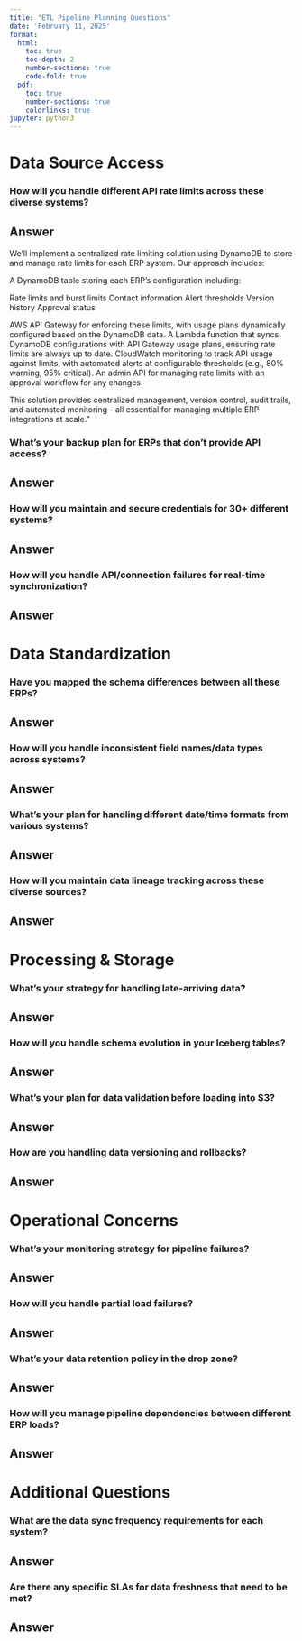 ```yaml
---
title: "ETL Pipeline Planning Questions"
date: 'February 11, 2025'
format:
  html:
    toc: true
    toc-depth: 2
    number-sections: true
    code-fold: true
  pdf:
    toc: true
    number-sections: true
    colorlinks: true
jupyter: python3
---
```


# Data Source Access

### How will you handle different API rate limits across these diverse systems?

::: {.callout-note collapse="true"}
# Answer
We'll implement a centralized rate limiting solution using DynamoDB to store and manage rate limits for each ERP system. Our approach includes:

A DynamoDB table storing each ERP's configuration including:

Rate limits and burst limits
Contact information
Alert thresholds
Version history
Approval status


AWS API Gateway for enforcing these limits, with usage plans dynamically configured based on the DynamoDB data.
A Lambda function that syncs DynamoDB configurations with API Gateway usage plans, ensuring rate limits are always up to date.
CloudWatch monitoring to track API usage against limits, with automated alerts at configurable thresholds (e.g., 80% warning, 95% critical).
An admin API for managing rate limits with an approval workflow for any changes.

This solution provides centralized management, version control, audit trails, and automated monitoring - all essential for managing multiple ERP integrations at scale."

:::

### What's your backup plan for ERPs that don't provide API access?

::: {.callout-note collapse="true"}
# Answer



:::

### How will you maintain and secure credentials for 30+ different systems?

::: {.callout-note collapse="true"}
# Answer



:::

### How will you handle API/connection failures for real-time synchronization?

::: {.callout-note collapse="true"}
# Answer



:::

# Data Standardization

### Have you mapped the schema differences between all these ERPs?

::: {.callout-note collapse="true"}
# Answer



:::

### How will you handle inconsistent field names/data types across systems?

::: {.callout-note collapse="true"}
# Answer



:::

### What's your plan for handling different date/time formats from various systems?

::: {.callout-note collapse="true"}
# Answer



:::

### How will you maintain data lineage tracking across these diverse sources?

::: {.callout-note collapse="true"}
# Answer



:::

# Processing & Storage

### What's your strategy for handling late-arriving data?

::: {.callout-note collapse="true"}
# Answer



:::

### How will you handle schema evolution in your Iceberg tables?

::: {.callout-note collapse="true"}
# Answer



:::

### What's your plan for data validation before loading into S3?

::: {.callout-note collapse="true"}
# Answer



:::

### How are you handling data versioning and rollbacks?

::: {.callout-note collapse="true"}
# Answer



:::

# Operational Concerns

### What's your monitoring strategy for pipeline failures?

::: {.callout-note collapse="true"}
# Answer



:::

### How will you handle partial load failures?

::: {.callout-note collapse="true"}
# Answer



:::

### What's your data retention policy in the drop zone?

::: {.callout-note collapse="true"}
# Answer



:::

### How will you manage pipeline dependencies between different ERP loads?

::: {.callout-note collapse="true"}
# Answer



:::

# Additional Questions

### What are the data sync frequency requirements for each system?

::: {.callout-note collapse="true"}
# Answer



:::

### Are there any specific SLAs for data freshness that need to be met?

::: {.callout-note collapse="true"}
# Answer



:::
